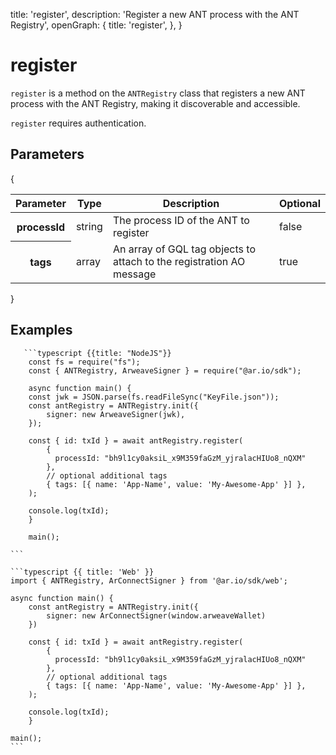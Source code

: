 
  title: 'register',
  description: 'Register a new ANT process with the ANT Registry',
  openGraph: {
    title: 'register',
  },
}

<HeroPattern />

# register

`register` is a method on the `ANTRegistry` class that registers a new ANT process with the ANT Registry, making it discoverable and accessible.

`register` requires authentication.

## Parameters

{

<div style={{ textAlign: 'center' }}>
  <table className="inline-table">
    <thead>
      <tr>
        <th>Parameter</th>
        <th>Type</th>
        <th>Description</th>
        <th>Optional</th>
      </tr>
    </thead>
    <tbody>
      <tr>
        <th>processId</th>
        <td>string</td>
        <td>The process ID of the ANT to register</td>
        <td>false</td>
      </tr>
      <tr>
        <th>tags</th>
        <td>array</td>
        <td>
          An array of GQL tag objects to attach to the registration AO message
        </td>
        <td>true</td>
      </tr>
    </tbody>
  </table>
</div>
}

## Examples

<CodeGroup title="register">

       ```typescript {{title: "NodeJS"}}
        const fs = require("fs");
        const { ANTRegistry, ArweaveSigner } = require("@ar.io/sdk");

        async function main() {
        const jwk = JSON.parse(fs.readFileSync("KeyFile.json"));
        const antRegistry = ANTRegistry.init({
            signer: new ArweaveSigner(jwk),
        });

        const { id: txId } = await antRegistry.register(
            {
              processId: "bh9l1cy0aksiL_x9M359faGzM_yjralacHIUo8_nQXM"
            },
            // optional additional tags
            { tags: [{ name: 'App-Name', value: 'My-Awesome-App' }] },
        );

        console.log(txId);
        }

        main();

    ```

    ```typescript {{ title: 'Web' }}
    import { ANTRegistry, ArConnectSigner } from '@ar.io/sdk/web';

    async function main() {
        const antRegistry = ANTRegistry.init({
            signer: new ArConnectSigner(window.arweaveWallet)
        })

        const { id: txId } = await antRegistry.register(
            {
              processId: "bh9l1cy0aksiL_x9M359faGzM_yjralacHIUo8_nQXM"
            },
            // optional additional tags
            { tags: [{ name: 'App-Name', value: 'My-Awesome-App' }] },
        );

        console.log(txId);
        }

    main();
    ```

</CodeGroup>
